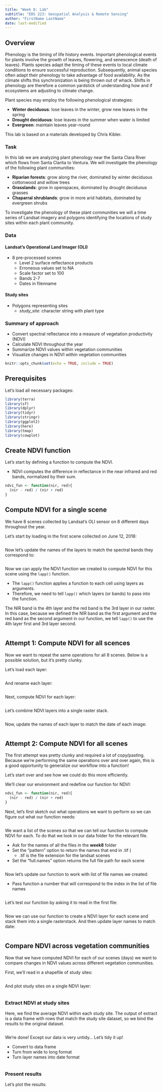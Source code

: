 ```yaml
---
title: "Week 8: Lab"
subtitle: "EDS 223: Geospatial Analysis & Remote Sensing"
author: "FirstName LastName"
date: last-modified
---
```


## Overview
Phenology is the timing of life history events. Important phenological events for plants involve the growth of leaves, flowering, and senescence (death of leaves). Plants species adapt the timing of these events to local climate conditions to ensure successful reproduction. Subsequently, animal species often adapt their phenology to take advantage of food availability. As the climate shifts this synchronization is being thrown out of whack. Shifts in phenology are therefore a common yardstick of understanding how and if ecosystems are adjusting to climate change.

Plant species may employ the following phenological strategies:

- **Winter deciduous**: lose leaves in the winter, grow new leaves in the spring
- **Drought deciduous**: lose leaves in the summer when water is limited
- **Evergreen**: maintain leaves year-round

This lab is based on a materials developed by Chris Kibler.

### Task
In this lab we are analyzing plant phenology near the Santa Clara River which flows from Santa Clarita to Ventura. We will investigate the phenology of the following plant communities:

- **Riparian forests**: grow along the river, dominated by winter deciduous cottonwood and willow trees
- **Grasslands**: grow in openspaces, dominated by drought deciduous grasses
- **Chaparral shrublands**: grow in more arid habitats, dominated by evergreen shrubs

To investigate the phenology of these plant communities we will a time series of Landsat imagery and polygons identifying the locations of study sites within each plant community.

### Data

#### Landsat's Operational Land Imager (OLI)

- 8 pre-processed scenes
    - Level 2 surface reflectance products
    - Erroneous values set to NA
    - Scale factor set to 100
    - Bands 2-7
    - Dates in filenname

#### Study sites

- Polygons representing sites
  - *study_site*: character string with plant type

### Summary of approach
-   Convert spectral reflectance into a measure of vegetation productivity (NDVI)
-   Calculate NDVI throughout the year
-   Summarize NDVI values within vegetation communities
-   Visualize changes in NDVI within vegetation communities

```r
knitr::opts_chunk$set(echo = TRUE, include = TRUE)
```

## Prerequisites

Let's load all necessary packages:

```r
library(terra)
library(sf)
library(dplyr)
library(tidyr)
library(stringr)
library(ggplot2)
library(here)
library(tmap)
library(cowplot)
```

## Create NDVI function

Let's start by defining a function to compute the NDVI. 

- NDVI computes the difference in reflectance in the near infrared and red bands, normalized by their sum. 

```r
ndvi_fun <- function(nir, red){
  (nir - red) / (nir + red)
}
```

## Compute NDVI for a single scene
We have 8 scenes collected by Landsat's OLI sensor on 8 different days throughout the year.

Let's start by loading in the first scene collected on June 12, 2018:

```r

```

Now let's update the names of the layers to match the spectral bands they correspond to:
```r

```

Now we can apply the NDVI function we created to compute NDVI for this scene using the `lapp()` function. 

- The `lapp()` function applies a function to each cell using layers as arguments.
- Therefore, we need to tell `lapp()` which layers (or bands) to pass into the function. 

The NIR band is the 4th layer and the red band is the 3rd layer in our raster. In this case, because we defined the NIR band as the first argument and the red band as the second argument in our function, we tell `lapp()` to use the 4th layer first and 3rd layer second. 

```r

```

## Attempt 1: Compute NDVI for all scences

Now we want to repeat the same operations for all 8 scenes. Below is a possible solution, but it's pretty clunky.

Let's load each layer:

```r

```

And rename each layer:

```r

```

Next, compute NDVI for each layer:

```r

```

Let's combine NDVI layers into a single raster stack.

```r

```

Now, update the names of each layer to match the date of each image: 

```r

```

## Attempt 2: Compute NDVI for all scenes

The first attempt was pretty clunky and required a lot of copy/pasting. Because we're performing the same operations over and over again, this is a good opportunity to generalize our workflow into a function!

Let's start over and see how we could do this more efficiently.

We'll clear our environment and redefine our function for NDVI:

```r
ndvi_fun <- function(nir, red){
  (nir - red) / (nir + red)
}
```

Next, let's first sketch out what operations we want to perform so we can figure out what our function needs:

```r

```


We want a list of the scenes so that we can tell our function to compute NDVI for each. To do that we look in our data folder for the relevant file.

- Ask for the names of all the files in the **week8** folder
- Set the "pattern" option to return the names that end in .tif (
  - .tif is the file extension for the landsat scenes
- Set the "full.names" option returns the full file path for each scene


```r

```

Now let's update our function to work with list of file names we created:

- Pass function a number that will correspond to the index in the list of file names

```r

```

Let's test our function by asking it to read in the first file:

```r

```

Now we can use our function to create a NDVI layer for each scene and stack them into a single rasterstack. And then update layer names to match date:

```r

```


## Compare NDVI across vegetation communities

Now that we have computed NDVI for each of our scenes (days) we want to compare changes in NDVI values across different vegetation communities.

First, we'll read in a shapefile of study sites:

```r

```

And plot study sites on a single NDVI layer:

```r

```

### Extract NDVI at study sites

Here, we find the average NDVI within each study site. The output of extract is a data frame with rows that match the study site dataset, so we bind the results to the original dataset. 

```r

```

We're done! Except our data is very untidy... Let's tidy it up!

- Convert to data frame
- Turn from wide to long format
- Turn layer names into date format

```r

```

### Present results

Let's plot the results:

```r

```
